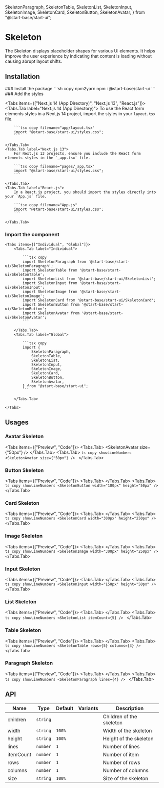   SkeletonParagraph,
  SkeletonTable,
  SkeletonList,
  SkeletonInput,
  SkeletonImage,
  SkeletonCard,
  SkeletonButton,
  SkeletonAvatar,
} from "@start-base/start-ui";

# Skeleton

The Skeleton displays placeholder shapes for various UI elements.
It helps improve the user experience by indicating that content is
loading without causing abrupt layout shifts.

## Installation

<Steps>
### Install the package
```sh copy npm2yarn
npm i @start-base/start-ui
```
### Add the styles

<Tabs items={["Next.js 14 (App Directory)", "Next.js 13", "React.js"]}>
    <Tabs.Tab label="Next.js 14 (App Directory)">
        To use the React form elements styles in a Next.js 14 project, import the styles in your `layout.tsx` file.

        ```tsx copy filename="app/layout.tsx"
        import "@start-base/start-ui/styles.css";
        ```

    </Tabs.Tab>
    <Tabs.Tab label="Next.js 13">
        For Next.js 13 projects, ensure you include the React form elements styles in the `_app.tsx` file.

        ```tsx copy filename="pages/_app.tsx"
        import "@start-base/start-ui/styles.css";
        ```

    </Tabs.Tab>
    <Tabs.Tab label="React.js">
        In a React.js project, you should import the styles directly into your `App.js` file.

        ```tsx copy filename="App.js"
        import "@start-base/start-ui/styles.css";
        ```

    </Tabs.Tab>

</Tabs>

### Import the component

    <Tabs items={["Individual", "Global"]}>
        <Tabs.Tab label="Individual">

            ```tsx copy
            import SkeletonParagraph from '@start-base/start-ui/SkeletonParagraph';
            import SkeletonTable from '@start-base/start-ui/SkeletonTable';
            import SkeletonList from '@start-base/start-ui/SkeletonList';
            import SkeletonInput from '@start-base/start-ui/SkeletonInput';
            import SkeletonImage from '@start-base/start-ui/SkeletonImage';
            import SkeletonCard from '@start-base/start-ui/SkeletonCard';
            import SkeletonButton from '@start-base/start-ui/SkeletonButton';
            import SkeletonAvatar from '@start-base/start-ui/SkeletonAvatar';
            ```

        </Tabs.Tab>
        <Tabs.Tab label="Global">

            ```tsx copy
            import {
                SkeletonParagraph,
                SkeletonTable,
                SkeletonList,
                SkeletonInput,
                SkeletonImage,
                SkeletonCard,
                SkeletonButton,
                SkeletonAvatar,
            } from "@start-base/start-ui";
            ```

        </Tabs.Tab>

    </Tabs>

</Steps>

## Usages

### Avatar Skeleton

<Tabs items={["Preview", "Code"]}>
  <Tabs.Tab>
    <Preview height="300px">
      <SkeletonAvatar size={"50px"} />
    </Preview>
  </Tabs.Tab>
  <Tabs.Tab>
    ```ts copy showLineNumbers
    <SkeletonAvatar size={"50px"} />
    ```
  </Tabs.Tab>
</Tabs>

### Button Skeleton

<Tabs items={["Preview", "Code"]}>
  <Tabs.Tab>
    <Preview height="300px">
      <SkeletonButton width="100px" height="50px" />
    </Preview>
  </Tabs.Tab>
  <Tabs.Tab>
    ```ts copy showLineNumbers
    <SkeletonButton width="100px" height="50px" />
    ```
  </Tabs.Tab>
</Tabs>

### Card Skeleton

<Tabs items={["Preview", "Code"]}>
  <Tabs.Tab>
    <Preview height="300px">
      <SkeletonCard width="300px" height="250px" />
    </Preview>
  </Tabs.Tab>
  <Tabs.Tab>
    ```ts copy showLineNumbers
    <SkeletonCard width="300px" height="250px" />
    ```
  </Tabs.Tab>
</Tabs>

### Image Skeleton

<Tabs items={["Preview", "Code"]}>
  <Tabs.Tab>
    <Preview height="300px">
      <SkeletonImage width="300px" height="250px" />
    </Preview>
  </Tabs.Tab>
  <Tabs.Tab>
    ```ts copy showLineNumbers
    <SkeletonImage width="300px" height="250px" />
    ```
  </Tabs.Tab>
</Tabs>

### Input Skeleton

<Tabs items={["Preview", "Code"]}>
  <Tabs.Tab>
    <Preview height="300px">
      <SkeletonInput width="150px" height="50px" />
    </Preview>
  </Tabs.Tab>
  <Tabs.Tab>
    ```ts copy showLineNumbers
    <SkeletonInput width="150px" height="50px" />
    ```
  </Tabs.Tab>
</Tabs>

### List Skeleton

<Tabs items={["Preview", "Code"]}>
  <Tabs.Tab>
    <Preview height="300px">
      <SkeletonList itemCount={5} />
    </Preview>
  </Tabs.Tab>
  <Tabs.Tab>
    ```ts copy showLineNumbers
    <SkeletonList itemCount={5} />
    ```
  </Tabs.Tab>
</Tabs>

### Table Skeleton

<Tabs items={["Preview", "Code"]}>
  <Tabs.Tab>
    <Preview height="300px">
      <SkeletonTable rows={5} columns={3} />
    </Preview>
  </Tabs.Tab>
  <Tabs.Tab>
    ```ts copy showLineNumbers
    <SkeletonTable rows={5} columns={3} />
    ```
  </Tabs.Tab>
</Tabs>

### Paragraph Skeleton

<Tabs items={["Preview", "Code"]}>
  <Tabs.Tab>
    <Preview height="300px">
      <SkeletonParagraph lines={4} />
    </Preview>
  </Tabs.Tab>
  <Tabs.Tab>
    ```ts copy showLineNumbers
    <SkeletonParagraph lines={4} />
    ```
  </Tabs.Tab>
</Tabs>

## API

| Name      | Type     | Default | Variants | Description              |
| --------- | -------- | ------- | -------- | ------------------------ |
| children  | `string` |         |          | Children of the skeleton |
| width     | `string` | `100%`  |          | Width of the skeleton    |
| height    | `string` | `100%`  |          | Height of the skeleton   |
| lines     | `number` | `1`     |          | Number of lines          |
| itemCount | `number` | `1`     |          | Number of item           |
| rows      | `number` | `1`     |          | Number of rows           |
| columns   | `number` | `1`     |          | Number of columns        |
| size      | `string` | `100%`  |          | Size of the skeleton     |
